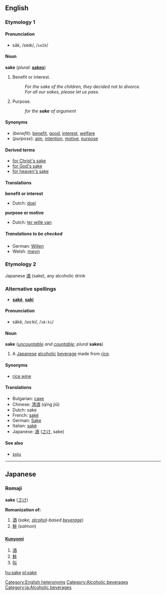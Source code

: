 {{See|Sake}}
==English==

===Etymology 1===
{{etystub}}

====Pronunciation====
*sāk, /seɪk/, /<tt>seIk</tt>/

====Noun====
'''sake''' (''plural:'' '''[[sakes]]''')

#Benefit or interest.
#:''For the sake of the children, they decided not to divorce.''
#:''For all our sakes, please let us pass.''
#Purpose.
#:''for the '''sake''' of argument''

====Synonyms====
*(''benefit''): [[benefit]], [[good]], [[interest]], [[welfare]]
*(''purpose''): [[aim]], [[intention]], [[motive]], [[purpose]]

====Derived terms====
*[[for Christ's sake]]
*[[for God's sake]]
*[[for heaven's sake]]

====Translations====

'''benefit or interest'''
{{top}}
*Dutch: [[doel]] {{n}}
{{mid}}
{{bottom}}

'''purpose or motive'''
{{top}}
*Dutch: [[ter wille van]]
{{mid}}
{{bottom}}

=====Translations to be checked=====
<!--Remove this section once all of the translations below have been moved into the tables above.-->
{{checktrans}}

*German: [[Willen]] {{m}} 
*Welsh: [[mwyn]]

===Etymology 2===
Japanese [[酒]] (sake), any alcoholic drink

===Alternative spellings===
*'''[[saké]]''', '''[[saki]]'''

====Pronunciation====
*säkē, /sɑːki/, /<tt>sA:ki</tt>/

====Noun====
'''sake''' (''[[uncountable]] and [[countable]]; plural'' '''sakes''')
{{wikipedia}}
#A [[Japanese]] [[alcoholic]] [[beverage]] made from [[rice]].

====Synonyms====
*[[rice wine]]

====Translations====
*Bulgarian: [[саке]] {{n}}
*Chinese: [[清酒]] (qīng jiǔ)
*Dutch: sake {{m}}
*French: [[saké]] {{m}}
*German: [[Sake]] {{m}}
*Italian: [[sakè]] {{m}}
*Japanese: [[酒]] ([[さけ]], sake)

====See also====
*[[soju]]

----
==Japanese==
===Romaji===
'''sake''' ([[さけ]])

'''Romanization of:'''
# [[酒]] (''sake, [[alcohol]]-based [[beverage]]'')
# [[鮭]] (''salmon'')

==={{Kanji reading}}===
====[[Kunyomi]]====
# [[酒]]
# [[鮭]]
# [[叫]]

[[Category:English heteronyms]]
[[Category:Alcoholic beverages]]
[[Category:ja:Alcoholic beverages]]

[[hu:sake]]
[[pl:sake]]